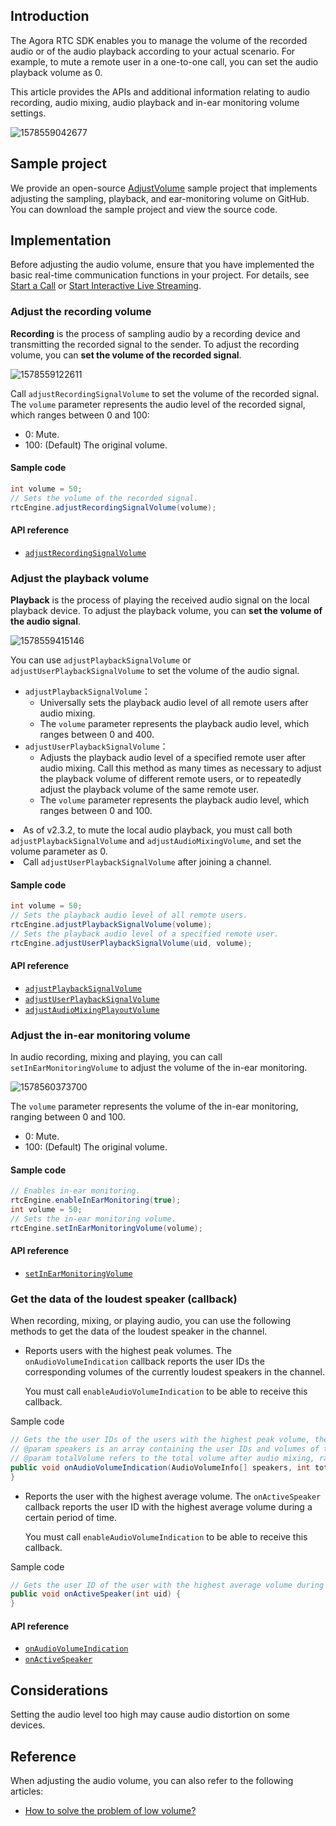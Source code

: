 <PlatformWrapper platform="android">

## Introduction

The Agora RTC SDK enables you to manage the volume of the recorded audio or of the audio playback according to your actual scenario. For example, to mute a remote user in a one-to-one call, you can set the audio playback volume as 0.

This article provides the APIs and additional information relating to audio recording, audio mixing, audio playback and in-ear monitoring volume settings.

![1578559042677](https://web-cdn.agora.io/docs-files/1578559042677)

## Sample project

We provide an open-source [AdjustVolume](https://github.com/AgoraIO/API-Examples/blob/master/Android/APIExample/app/src/main/java/io/agora/api/example/examples/advanced/AdjustVolume.java) sample project that implements adjusting the sampling, playback, and ear-monitoring volume on GitHub. You can download the sample project and view the source code.


## Implementation
Before adjusting the audio volume, ensure that you have implemented the basic real-time communication functions in your project. For details, see [Start a Call](/3.x/video-calling/quickstart-guide/get-started-sdk) or [Start Interactive Live Streaming](../quickstart-guide/start-video-streaming).

### Adjust the recording volume

**Recording** is the process of sampling audio by a recording device and transmitting the recorded signal to the sender. To adjust the recording volume, you can **set the volume of the recorded signal**.

![1578559122611](https://web-cdn.agora.io/docs-files/1578559122611)

Call `adjustRecordingSignalVolume` to set the volume of the recorded signal.
The `volume` parameter represents the audio level of the recorded signal, which ranges between 0 and 100:
- 0: Mute.
- 100: (Default) The original volume.

#### Sample code

```java
int volume = 50;
// Sets the volume of the recorded signal.
rtcEngine.adjustRecordingSignalVolume(volume);
```

#### API reference

- [`adjustRecordingSignalVolume`](https://docs.agora.io/en/Interactive%20Broadcast/API%20Reference/java/classio_1_1agora_1_1rtc_1_1_rtc_engine.html#af3747f72256eb683feadbca2b742bd05)

### Adjust the playback volume

**Playback** is the process of playing the received audio signal on the local playback device. To adjust the playback volume, you can **set the volume of the audio signal**.

![1578559415146](https://web-cdn.agora.io/docs-files/1578559415146)

You can use `adjustPlaybackSignalVolume` or `adjustUserPlaybackSignalVolume` to set the volume of the audio signal.
- `adjustPlaybackSignalVolume`：
  - Universally sets the playback audio level of all remote users after audio mixing.
  - The `volume` parameter represents the playback audio level, which ranges between 0 and 400.
- `adjustUserPlaybackSignalVolume`：
  - Adjusts the playback audio level of a specified remote user after audio mixing. Call this method as many times as necessary to adjust the playback volume of different remote users, or to repeatedly adjust the playback volume of the same remote user.
  - The `volume` parameter represents the playback audio level, which ranges between 0 and 100.

<div class="alert note"><li>As of v2.3.2, to mute the local audio playback, you must call both <code>adjustPlaybackSignalVolume</code> and <code>adjustAudioMixingVolume</code>, and set the volume parameter as 0.</li><li>Call <code>adjustUserPlaybackSignalVolume</code> after joining a channel.</li></div>

#### Sample code

```java
int volume = 50;
// Sets the playback audio level of all remote users.
rtcEngine.adjustPlaybackSignalVolume(volume);
// Sets the playback audio level of a specified remote user.
rtcEngine.adjustUserPlaybackSignalVolume(uid, volume);
```

#### API reference

- [`adjustPlaybackSignalVolume`](https://docs.agora.io/en/Interactive%20Broadcast/API%20Reference/java/classio_1_1agora_1_1rtc_1_1_rtc_engine.html#af7d7f10fc96db2febb9c2590891d071b)
- [`adjustUserPlaybackSignalVolume`](https://docs.agora.io/en/Interactive%20Broadcast/API%20Reference/java/classio_1_1agora_1_1rtc_1_1_rtc_engine.html#aac9c5135996428d9a238fe8e66858268)
- [`adjustAudioMixingPlayoutVolume`](https://docs.agora.io/en/Interactive%20Broadcast/API%20Reference/java/classio_1_1agora_1_1rtc_1_1_rtc_engine.html#a0308c6bc82af433ae8340e0b3cd228c9)


### Adjust the in-ear monitoring volume

In audio recording, mixing and playing, you can call `setInEarMonitoringVolume` to adjust the volume of the in-ear monitoring.

![1578560373700](https://web-cdn.agora.io/docs-files/1578560373700)

The `volume` parameter represents the volume of the in-ear monitoring, ranging between 0 and 100.
- 0: Mute.
- 100: (Default) The original volume.

#### Sample code

```java
// Enables in-ear monitoring.
rtcEngine.enableInEarMonitoring(true);
int volume = 50;
// Sets the in-ear monitoring volume.
rtcEngine.setInEarMonitoringVolume(volume);
```

#### API reference

- [`setInEarMonitoringVolume`](https://docs.agora.io/en/Interactive%20Broadcast/API%20Reference/java/classio_1_1agora_1_1rtc_1_1_rtc_engine.html#af71afdf140660b10c4fb0c40029c432d)

### Get the data of the loudest speaker (callback)

When recording, mixing, or playing audio, you can use the following methods to get the data of the loudest speaker in the channel.

- Reports users with the highest peak volumes. The `onAudioVolumeIndication` callback reports the user IDs the corresponding volumes of the currently loudest speakers in the channel.

	 <div class="alert note">You must call <code>enableAudioVolumeIndication</code> to be able to receive this callback.</div>

Sample code

```java
// Gets the the user IDs of the users with the highest peak volume, the corresponding volumes, as well as whether the local user is speaking.
// @param speakers is an array containing the user IDs and volumes of the local and the remote users. The volume parameter ranges between 0 and 255.
// @param totalVolume refers to the total volume after audio mixing, ranging between 0 and 255.
public void onAudioVolumeIndication(AudioVolumeInfo[] speakers, int totalVolume) {
}
```

- Reports the user with the highest average volume. The `onActiveSpeaker` callback reports the user ID with the highest average volume during a certain period of time.

	 <div class="alert note">You must call <code>enableAudioVolumeIndication</code> to be able to receive this callback.</div>

Sample code

```java
// Gets the user ID of the user with the highest average volume during a certain period of time.
public void onActiveSpeaker(int uid) {
}
```

#### API reference
- [`onAudioVolumeIndication`](https://docs.agora.io/en/Interactive%20Broadcast/API%20Reference/java/classio_1_1agora_1_1rtc_1_1_i_rtc_engine_event_handler.html#a4d37f2b4d569fa787bb8c0e3ae8cd424)
- [`onActiveSpeaker`](https://docs.agora.io/en/Interactive%20Broadcast/API%20Reference/java/classio_1_1agora_1_1rtc_1_1_i_rtc_engine_event_handler.html#a895e965178d808f9d33b387ab3e50300)

## Considerations

Setting the audio level too high may cause audio distortion on some devices.

## Reference

When adjusting the audio volume, you can also refer to the following articles:

- [How to solve the problem of low volume?](https://docs.agora.io/en/faq/audio_low)

</PlatformWrapper>